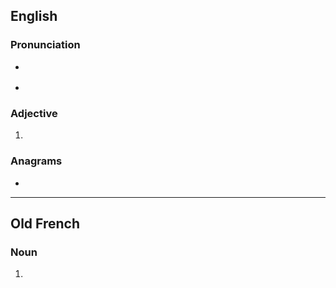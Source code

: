 ==English==

===Pronunciation===
* {{a|RP}} {{IPA|en|/ˈeɪ.ki.ə/}}
* {{a|GenAm}} {{IPA|en|/ˈeɪ.ki.ɚ/}}

===Adjective===
{{head|en|comparative adjective}}

# {{en-comparative of|achy}}

===Anagrams===
* {{anagrams|en|a=acehir|Archie|archei|archie|arheic|cahier}}

----

==Old French==

===Noun===
{{head|fro|noun|g=m|plural not attested}}

# {{alternative form of|fro|acier}}